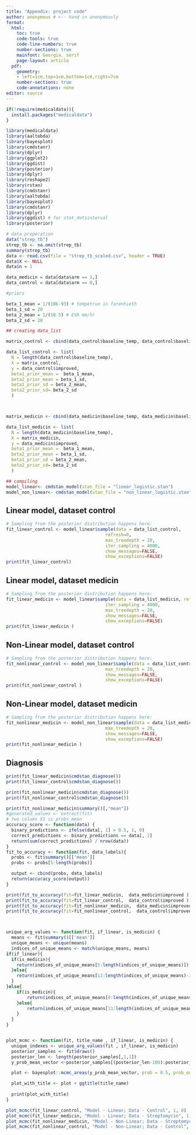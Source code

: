 ```yaml
---
title: "Appendix: project code"
author: anonymous # <-- hand in anonymously
format: 
  html:
    toc: true
    code-tools: true
    code-line-numbers: true  
    number-sections: true
    mainfont: Georgia, serif
    page-layout: article
  pdf:  
    geometry:
    - left=1cm,top=1cm,bottom=1cm,right=7cm
    number-sections: true
    code-annotations: none
editor: source
---
```



```r
if(!require(medicaldata)){
  install.packages("medicaldata")
}

library(medicaldata)
library(aaltobda)
library(bayesplot)
library(cmdstanr)
library(dplyr)
library(ggplot2)
library(ggdist)
library(posterior)
library(dplyr)
library(reshape2)
library(rstan)
library(cmdstanr)
library(aaltobda)
library(bayesplot)
library(cmdstanr)
library(dplyr)
library(ggdist) # for stat_dotsinterval
library(posterior)

```



```r
# data preperation
data("strep_tb")
strep_tb <- na.omit(strep_tb)
summary(strep_tb)
data <- read.csv(file = "strep_tb_scaled.csv", header = TRUE)
data$X <- NULL
data$n = 1

data_medicin = data[data$arm == 1,]
data_control = data[data$arm == 0,]

```

````r
#priors

beta_1_mean = 1/(106-93) # tempetrue in farenhieth
beta_1_sd = 20
beta_2_mean = 1/(50-5) # ESR mm/hr
beta_2_sd = 20 
````


```r
## creating data_list

matrix_control <- cbind(data_control$baseline_temp, data_control$baseline_esr)

data_list_control <- list(
  N = length(data_control$baseline_temp), 
  X = matrix_control,
  y = data_control$improved,
  beta1_prior_mean =  beta_1_mean,
  beta2_prior_mean = beta_1_sd,
  beta1_prior_sd = beta_2_mean,
  beta2_prior_sd= beta_2_sd
  )



matrix_medicin <- cbind(data_medicin$baseline_temp, data_medicin$baseline_esr)

data_list_medicin <- list(
  N = length(data_medicin$baseline_temp),
  X = matrix_medicin,
  y = data_medicin$improved,
  beta1_prior_mean =  beta_1_mean,
  beta2_prior_mean = beta_1_sd,
  beta1_prior_sd = beta_2_mean,
  beta2_prior_sd= beta_2_sd
  )

```

```r
## compiling
model_linear<- cmdstan_model(stan_file = "linear_logistic.stan")
model_non_linear<- cmdstan_model(stan_file = "non_linear_logistic.stan")

```
## Linear model, dataset control
```r

# Sampling from the posterior distribution happens here:
fit_linear_control <- model_linear$sample(data = data_list_control,
                                      refresh=0,
                                      max_treedepth = 20,
                                      iter_sampling = 4000,
                                      show_messages=FALSE,
                                      show_exceptions=FALSE)
print(fit_linear_control)


```
## Linear model, dataset medicin
```r

# Sampling from the posterior distribution happens here:
fit_linear_medicin <- model_linear$sample(data = data_list_medicin, refresh=0,
                                      iter_sampling = 4000,
                                      max_treedepth = 20,
                                      show_messages=FALSE,
                                      show_exceptions=FALSE)
print(fit_linear_medicin )

```
## Non-Linear model, dataset control
```r

# Sampling from the posterior distribution happens here:
fit_nonlinear_control <- model_non_linear$sample(data = data_list_control, refresh=0,
                                      max_treedepth = 20,
                                      show_messages=FALSE,
                                      show_exceptions=FALSE)
print(fit_nonlinear_control )

```


## Non-Linear model, dataset medicin
```r

# Sampling from the posterior distribution happens here:
fit_nonlinear_medicin <- model_non_linear$sample(data = data_list_medicin, refresh=0,
                                      max_treedepth = 20,
                                      show_messages=FALSE,
                                      show_exceptions=FALSE)
print(fit_nonlinear_medicin )

```

## Diagnosis
```r
print(fit_linear_medicin$cmdstan_diagnose())
print(fit_linear_control$cmdstan_diagnose())

print(fit_nonlinear_medicin$cmdstan_diagnose())
print(fit_nonlinear_control$cmdstan_diagnose())
```

```r



print(fit_nonlinear_medicin$summary()[,"mean"])
#generated_values <- extract(fit)
# two colums X1 is probs_mean
accuracy_score <- function(data) {
  binary_predictions <- ifelse(data[, 1] > 0.5, 1, 0)
  correct_predictions <- binary_predictions == data[, 2]
  return(sum(correct_predictions) / nrow(data))
}
fit_to_accuracy <- function(fit, data_labels){
  probs <- fit$summary()[['mean']]
  probs <- probs[5:length(probs)]

  output <- cbind(probs, data_labels)
  return(accuracy_score(output))
}

print(fit_to_accuracy(fit=fit_linear_medicin,  data_medicin$improved ))
print(fit_to_accuracy(fit=fit_linear_control,  data_control$improved ))
print(fit_to_accuracy(fit=fit_nonlinear_medicin,  data_medicin$improved ))
print(fit_to_accuracy(fit=fit_nonlinear_control,  data_control$improved ))




```


```r

unique_arg_values <- function(fit, if_linear, is_medicin) {
  means <- fit$summary()[['mean']]
  unique_means <- unique(means)
  indices_of_unique_means <- match(unique_means, means)
if(if_linear){
  if(is_medicin){
    return(indices_of_unique_means[5:length(indices_of_unique_means)])
  }else{
    return(indices_of_unique_means[11:length(indices_of_unique_means)-3])
  }
}else{
    if(is_medicin){
        return(indices_of_unique_means[6:length(indices_of_unique_means)])
    }else{
        return(indices_of_unique_means[11:length(indices_of_unique_means)-3])
    }
  }
}


plot_mcmc <- function(fit, title_name , if_linear, is_medicin) {
  unique_indexes <- unique_arg_values(fit , if_linear, is_medicin)
  posterior_samples <- fit$draws()
  posterior_len <- length(posterior_samples[,1,1])
  y_prob_mean_vector <-posterior_samples[(posterior_len-100):posterior_len, 4, unique_indexes]

  plot <- bayesplot::mcmc_areas(y_prob_mean_vector, prob = 0.5, prob_outer = 0.90)

  plot_with_title <- plot + ggtitle(title_name)
  
  print(plot_with_title)
}

plot_mcmc(fit_linear_control, "Model - Linear; Data - Control", 1, 0)
plot_mcmc(fit_linear_medicin, "Model - Linear; Data - Streptomycin", 1, 1)
plot_mcmc(fit_nonlinear_medicin, "Model - Non-Linear; Data - Streptomycin", 0, 1)
plot_mcmc(fit_nonlinear_control, "Model - Non-Linear; Data - Control", 0, 0)

```

